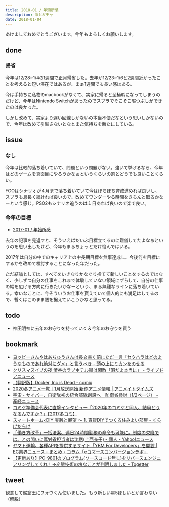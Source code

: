 ```yaml
---
title: 2018-01 / 年頭所感
description: あとガチャ
date: 2018-01-04
---
```



あけましておめでとうございます。今年もよろしくお願いします。

done
----

###  帰省

今年は12/28\~1/4の1週間で正月帰省した。去年が12/23\~1/6と2週間近かったことを考えると短い滞在ではあるが、まぁ1週間でも長い感はある。

今は手持ちに私物のmacbookがなくて、実家に帰ると至極暇になってしまうのだけど、今年はNintendo Switchがあったのでスプラでそこそこ暇つぶしができたのは良かった。

しかし改めて、実家より遅い回線しかないの本当不便だなという思いしかないので、今年は改めて引越さないとなとまた気持ちを新たにしている。

issue
----

###  なし

今年は比較的落ち着いていて、問題という問題がない。強いて挙げるなら、今年はどのゲームを真面目にやろうかなぁというくらいの割とどうでも良いことくらい。

FGOはシナリオが４月まで落ち着いていて今はぼちぼち育成進めれば良いし、スプラも息長く続ければ良いので、改めてワンダーやる時間をきちんと取るかなーという感じ。PSO2もシナリオ追うのは１日あれば良いので楽で良い。

###  今年の目標

- [2017-01 / 年始所感](/blog/2017-01)

去年の記事を見返すと、そういえばだいぶ目標立てるのに難儀してたよなぁというのを思い出したけど、今年もまぁちょっとだけ悩んではいる。

2017年は自分の中でのキャリア上の中長期目標を無事達成し、今後何を目標にするかを改めて検討することになった年だった。

ただ結論としては、すべてをいきなりかなぐり捨てて新しいことをするのではなく、少しずつ自分の仕事をこれまで体験していない領域にずらして、自分の仕事の幅を広げる方向に行きたいかなーという、まぁ無難なラインに落ち着いている。幸いなことに、今そういうお仕事を貰えていて個人的にも満足はしてるので、暫くはこのまま腰を据えていこうかなと思ってる。

todo
----

- 神田明神に去年のお守りを持っていく＆今年のお守りを買う

bookmark
----

- [ヨッピーさんやはあちゅうさんは長文書く前にただ一言「セクハラはどのようなものであれ絶対にダメ」と言うべき - 頭の上にミカンをのせる](https://www.tyoshiki.com/entry/2017/12/19/211159)
- [クリスマスイブの夜 渋谷のラブホテル街は閑散「暇だよ本当に」 - ライブドアニュース](https://news.livedoor.com/article/detail/14087048/)
- [【翻訳版】Docker, Inc is Dead - comix](https://itosho525.hatenablog.com/entry/2018/01/01/074358)
- [2020冬アニメ一覧｜1月放送開始 新作アニメ情報 | アニメイトタイムズ](https://www.animatetimes.com/tag/details.php?id=6212)
- [宇宙・サイバー、自衛隊初の統合部隊創設へ　防衛省検討（1/2ページ） - 産経ニュース](https://www.sankei.com/politics/news/190128/plt1901280002-n1.html)
- [コミケ準備会代表に直撃インタビュー「2020年のコミケと同人、結局どうなるんですか？」【2017冬コミ】](https://originalnews.nico/71470)
- [スマートホーム×DIY 実践と展望 〜 1. 賃貸DIYでつくる住みよい部屋 - くらげだらけ](https://kudakurage.hatenadiary.com/entry/2018/01/01/111534)
- [「働き方改革」一括法案、連日24時間勤務の命令も可能に。制度の欠陥では、との問いに厚労省担当者は沈黙(上西充子) - 個人 - Yahoo!ニュース](https://news.yahoo.co.jp/byline/uenishimitsuko/20171218-00079405/)
- [ヤマト運輸、各種APIを提供するサイト「YBM For Developers」を開設 | EC業界ニュース・まとめ・コラム「eコマースコンバージョンラボ」](https://ecclab.empowershop.co.jp/archives/48246)
- [【更新あり】PC-9801のプログラム(ソースコード無し)をリバースエンジニアリングしてくれ！→変態技術の塊なことが判明しました - Togetter](https://togetter.com/li/1185437)

tweet
----

観念して巌窟王にフォウくん使いました。もう新しい星5ほしいとか言わない（解脱）

<X url="https://twitter.com/legnoh/status/947491096896028680" />
<X url="https://twitter.com/legnoh/status/947492951688482817" />
